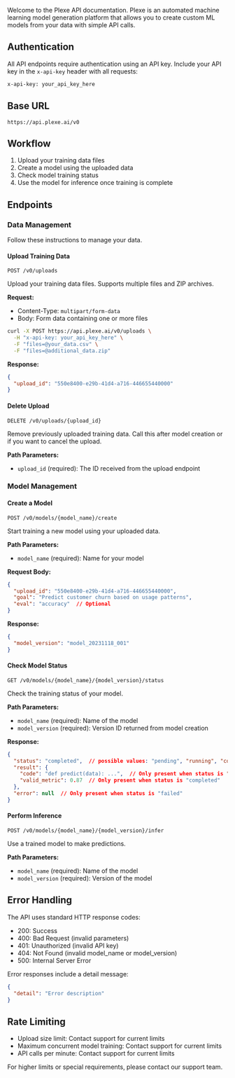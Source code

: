 
Welcome to the Plexe API documentation. Plexe is an automated machine learning model generation platform that allows you to create custom ML models from your data with simple API calls.

## Authentication

All API endpoints require authentication using an API key. Include your API key in the `x-api-key` header with all requests:

```bash
x-api-key: your_api_key_here
```

## Base URL

```
https://api.plexe.ai/v0
```

## Workflow

1. Upload your training data files
2. Create a model using the uploaded data
3. Check model training status
4. Use the model for inference once training is complete

## Endpoints

### Data Management

Follow these instructions to manage your data.

#### Upload Training Data
```http
POST /v0/uploads
```

Upload your training data files. Supports multiple files and ZIP archives.

**Request:**
- Content-Type: `multipart/form-data`
- Body: Form data containing one or more files

```bash
curl -X POST https://api.plexe.ai/v0/uploads \
  -H "x-api-key: your_api_key_here" \
  -F "files=@your_data.csv" \
  -F "files=@additional_data.zip"
```

**Response:**
```json
{
  "upload_id": "550e8400-e29b-41d4-a716-446655440000"
}
```

#### Delete Upload
```http
DELETE /v0/uploads/{upload_id}
```

Remove previously uploaded training data. Call this after model creation or if you want to cancel the upload.

**Path Parameters:**
- `upload_id` (required): The ID received from the upload endpoint

### Model Management

#### Create a Model
```http
POST /v0/models/{model_name}/create
```

Start training a new model using your uploaded data.

**Path Parameters:**
- `model_name` (required): Name for your model

**Request Body:**
```json
{
  "upload_id": "550e8400-e29b-41d4-a716-446655440000",
  "goal": "Predict customer churn based on usage patterns",
  "eval": "accuracy"  // Optional
}
```

**Response:**
```json
{
  "model_version": "model_20231118_001"
}
```

#### Check Model Status
```http
GET /v0/models/{model_name}/{model_version}/status
```

Check the training status of your model.

**Path Parameters:**
- `model_name` (required): Name of the model
- `model_version` (required): Version ID returned from model creation

**Response:**
```json
{
  "status": "completed",  // possible values: "pending", "running", "completed", "failed"
  "result": {
    "code": "def predict(data): ...",  // Only present when status is "completed"
    "valid_metric": 0.87  // Only present when status is "completed"
  },
  "error": null  // Only present when status is "failed"
}
```

#### Perform Inference
```http
POST /v0/models/{model_name}/{model_version}/infer
```

Use a trained model to make predictions.

**Path Parameters:**
- `model_name` (required): Name of the model
- `model_version` (required): Version of the model

## Error Handling

The API uses standard HTTP response codes:

- 200: Success
- 400: Bad Request (invalid parameters)
- 401: Unauthorized (invalid API key)
- 404: Not Found (invalid model_name or model_version)
- 500: Internal Server Error

Error responses include a detail message:
```json
{
  "detail": "Error description"
}
```

## Rate Limiting

- Upload size limit: Contact support for current limits
- Maximum concurrent model training: Contact support for current limits
- API calls per minute: Contact support for current limits

For higher limits or special requirements, please contact our support team.

